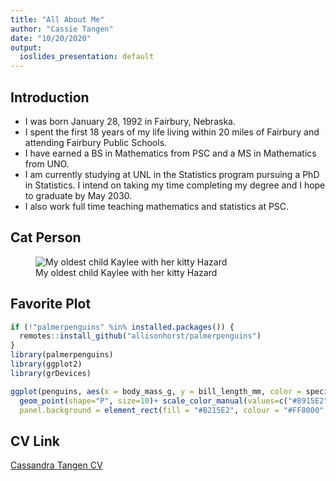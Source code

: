 ```yaml
---
title: "All About Me"
author: "Cassie Tangen"
date: "10/20/2020"
output:
  ioslides_presentation: default
---
```


## Introduction

- I was born January 28, 1992 in Fairbury, Nebraska.
- I spent the first 18 years of my life living within 20 miles of Fairbury and attending Fairbury Public Schools.
- I have earned a BS in Mathematics from PSC and a MS in Mathematics from UNO.
- I am currently studying at UNL in the Statistics program pursuing a PhD in Statistics. I intend on taking my time completing my degree and I hope to graduate by May 2030.
- I also work full time teaching mathematics and statistics at PSC.


## Cat Person
![My oldest child Kaylee with her kitty Hazard](Kaylee&Hazard.jpg){width=60%,height=60%}


## Favorite Plot

```r
if (!"palmerpenguins" %in% installed.packages()) {
  remotes::install_github("allisonhorst/palmerpenguins")
}
library(palmerpenguins)
library(ggplot2)
library(grDevices)


```

```r

ggplot(penguins, aes(x = body_mass_g, y = bill_length_mm, color = species)) + 
  geom_point(shape="P", size=10)+ scale_color_manual(values=c("#8915E2", "#E21590", "#E215D4"))+ theme(text=element_text(family="mono",size=6),
  panel.background = element_rect(fill = "#B215E2", colour = "#FF8000",size=1,linetype = "solid"),panel.grid.major = element_line(size = .5, linetype = 'dotted',colour = "#FF8000"),panel.grid.minor = element_line(size = 0.25, linetype = 'dashed',colour = "#FF8000"))+ labs(title = "Ugly Penguin Graph",subtitle = "Created by Cassie Tangen")

```


## CV Link
[Cassandra Tangen CV](https://ctangen28.github.io)
